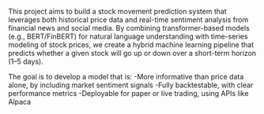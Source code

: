 This project aims to build a stock movement prediction system that leverages both historical price data and real-time sentiment analysis from financial news and social media.
By combining transformer-based models (e.g., BERT/FinBERT) for natural language understanding with time-series modeling of stock prices, we create a hybrid machine learning
pipeline that predicts whether a given stock will go up or down over a short-term horizon (1–5 days).

The goal is to develop a model that is:
-More informative than price data alone, by including market sentiment signals
-Fully backtestable, with clear performance metrics
-Deployable for paper or live trading, using APIs like Alpaca
